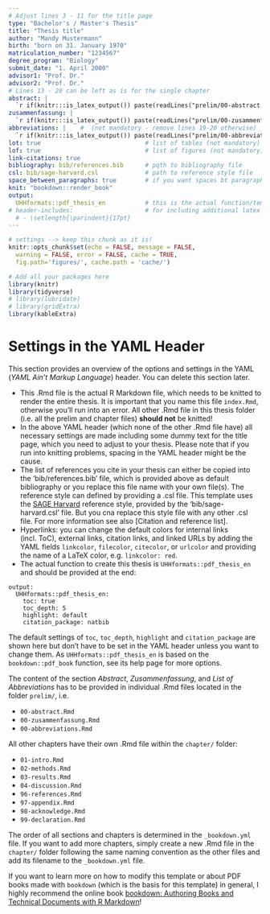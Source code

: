 ```yaml
---
# Adjust lines 3 - 11 for the title page
type: "Bachelor's / Master's Thesis"
title: "Thesis title"
author: "Mandy Mustermann"
birth: "born on 31. January 1970"
matriculation_number: "1234567"
degree_program: "Biology"
submit_date: "1. April 2000"
advisor1: "Prof. Dr."
advisor2: "Prof. Dr."  
# Lines 13 - 20 can be left as is for the single chapter
abstract: | 
  `r if(knitr:::is_latex_output()) paste(readLines("prelim/00-abstract.Rmd"), collapse = '\n  ')`
zusammenfassung: |   
  `r if(knitr:::is_latex_output()) paste(readLines("prelim/00-zusammenfassung.Rmd"), collapse = '\n  ')`
abbreviations: |    #  (not mandatory - remove lines 19-20 otherwise)
  `r if(knitr:::is_latex_output()) paste(readLines("prelim/00-abbreviations.Rmd"), collapse = '\n  ')`
lot: true                             # list of tables (not mandatory)
lof: true                             # list of figures (not mandatory)
link-citations: true
bibliography: bib/references.bib      # pqth to bibliography file
csl: bib/sage-harvard.csl             # path to reference style file
space_between_paragraphs: true        # if you want spaces bt paragraph
knit: "bookdown::render_book"
output: 
  UHHformats::pdf_thesis_en           # this is the actual function/template for conversion
# header-includes:                    # for including additional latex packages or commands
  # - \setlength{\parindent}{17pt}
---
```


```r
# settings --> keep this chunk as it is!
knitr::opts_chunk$set(echo = FALSE, message = FALSE, 
  warning = FALSE, error = FALSE, cache = TRUE,
  fig.path='figures/', cache.path = 'cache/')
```

```r
# Add all your packages here
library(knitr)
library(tidyverse)
# library(lubridate)
# library(gridExtra)
library(kableExtra)
```

<!-- If you'd like to include a comment in the R Markdown file that won't be produced in your resulting file enclose it in a block like this (note that comments in code chunks and the YAML header are marked with a # instead-->

# Settings in the YAML Header {-}
<!-- (Note: The {-} here means that this section header will be unnumbered -->

This section provides an overview of the options and settings in the YAML (*YAML Ain't Markup Language*) header. You can delete this section later.

- This .Rmd file is the actual R Markdown file, which needs to be knitted to render the entire thesis. It is important that you name this file `index.Rmd`, otherwise you'll run into an error. All other .Rmd file in this thesis folder (i.e. all the prelim and chapter files) **should not** be knitted!
- In the above YAML header (which none of the other .Rmd file have) all necessary settings are made including some dummy text for the title page, which you need to adjust to your thesis. Please note that if you run into knitting problems, spacing in the YAML header might be the cause.
- The list of references you cite in your thesis can either be copied into the 'bib/references.bib' file, which is provided above as default bibliography or you replace this file name with your own file(s). The reference style can defined by providing a .csl file. This template uses the [SAGE Harvard](https://uk.sagepub.com/sites/default/files/sage_harvard_reference_style_0.pdf) reference style, provided by the 'bib/sage-harvard.csl' file. But you cna replace this style file with any other .csl file. For more information see also [Citation and reference list].
- Hyperlinks: you can change the default colors for internal links (incl. ToC), external links, citation links, and linked URLs by adding the YAML fields `linkcolor`, `filecolor`, `citecolor`, or `urlcolor` and providing the name of a LaTeX color, e.g. `linkcolor: red`.
- The actual function to create this thesis is `UHHformats::pdf_thesis_en` and should be provided at the end: 

```
output:
  UHHformats::pdf_thesis_en:
    toc: true
    toc_depth: 5
    highlight: default
    citation_package: natbib
```
The default settings of `toc`, `toc_depth`, `highlight` and `citation_package` are shown here but don't have to be set in the YAML header unless you want to change them. As `UHHformats::pdf_thesis_en` is based on the `bookdown::pdf_book` function, see its help page for more options. 

The content of the section *Abstract*, *Zusammenfassung*, and *List of Abbreviations* has to be provided in individual .Rmd files located in the folder `prelim/`, i.e.

- `00-abstract.Rmd`
- `00-zusammenfassung.Rmd`
- `00-abbreviations.Rmd`

All other chapters have their own .Rmd file within the `chapter/` folder:

- `01-intro.Rmd`
- `02-methods.Rmd`
- `03-results.Rmd`
- `04-discussion.Rmd`
- `96-references.Rmd`
- `97-appendix.Rmd`
- `98-acknowledge.Rmd`
- `99-declaration.Rmd`

The order of all sections and chapters is determined in the `_bookdown.yml` file. If you want to add more chapters, simply create a new .Rmd file in the `chapter/` folder following the same naming convention as the other files and add its filename to the `_bookdown.yml` file.

If you want to learn more on how to modify this template or about PDF books made with `bookdown` (which is the basis for this template) in general, I highly recommend the online book [bookdown: Authoring Books and Technical Documents with R Markdown](https://bookdown.org/yihui/bookdown/)!
